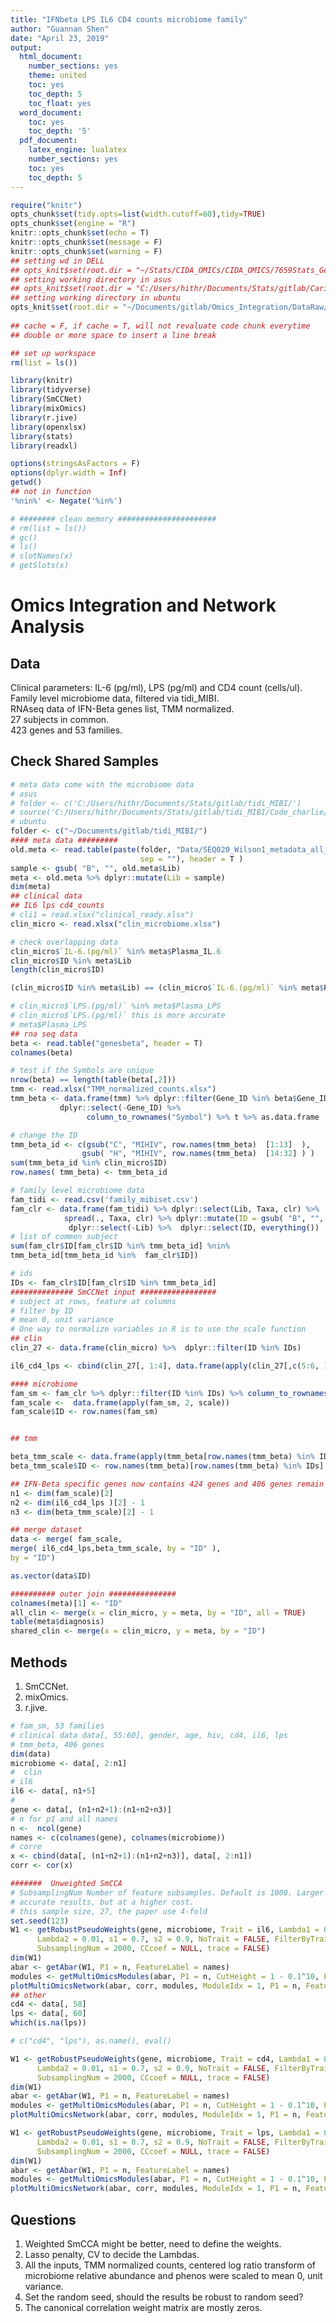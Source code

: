 ```yaml
---
title: "IFNbeta LPS IL6 CD4 counts microbiome family"
author: "Guannan Shen"
date: "April 23, 2019"
output: 
  html_document:
    number_sections: yes
    theme: united
    toc: yes
    toc_depth: 5
    toc_float: yes
  word_document:
    toc: yes
    toc_depth: '5'
  pdf_document:
    latex_engine: lualatex
    number_sections: yes
    toc: yes
    toc_depth: 5
---
```


```r
require("knitr")
opts_chunk$set(tidy.opts=list(width.cutoff=60),tidy=TRUE)
opts_chunk$set(engine = "R")
knitr::opts_chunk$set(echo = T)
knitr::opts_chunk$set(message = F)
knitr::opts_chunk$set(warning = F)
## setting wd in DELL
## opts_knit$set(root.dir = "~/Stats/CIDA_OMICs/CIDA_OMICS/7659Stats_Genetics/HW5/")
## setting working directory in asus 
## opts_knit$set(root.dir = "C:/Users/hithr/Documents/Stats/gitlab/Cario_RNASeq_Microbiom_Inte/DataRaw/") 
## setting working directory in ubuntu
opts_knit$set(root.dir = "~/Documents/gitlab/Omics_Integration/DataRaw/hiv_infected_un/")
                                                 
## cache = F, if cache = T, will not revaluate code chunk everytime
## double or more space to insert a line break
```



```r
## set up workspace
rm(list = ls())

library(knitr)
library(tidyverse)
library(SmCCNet)
library(mixOmics)
library(r.jive)
library(openxlsx)
library(stats)
library(readxl)

options(stringsAsFactors = F)
options(dplyr.width = Inf)
getwd()
## not in function
'%nin%' <- Negate('%in%')

# ######## clean memory ######################
# rm(list = ls())
# gc()
# ls()
# slotNames(x)
# getSlots(x)

```

# Omics Integration and Network Analysis

## Data
Clinical parameters: IL-6 (pg/ml), LPS (pg/ml) and CD4 count (cells/ul).  
Family level microbiome data, filtered via tidi_MIBI.  
RNAseq data of IFN-Beta genes list, TMM normalized.  
27 subjects in common.  
423 genes and 53 families. 

## Check Shared Samples 


```r
# meta data come with the microbiome data
# asus
# folder <- c('C:/Users/hithr/Documents/Stats/gitlab/tidi_MIBI/')
# source('C:/Users/hithr/Documents/Stats/gitlab/tidi_MIBI/Code_charlie/tidi_MIBI.R')
# ubuntu
folder <- c("~/Documents/gitlab/tidi_MIBI/")
#### meta data #########
old.meta <- read.table(paste(folder, "Data/SEQ020_Wilson1_metadata_all_subjects_24Aug2018.txt", 
                             sep = ""), header = T ) 
sample <- gsub( "B", "", old.meta$Lib)
meta <- old.meta %>% dplyr::mutate(Lib = sample)
dim(meta)
## clinical data 
## IL6 lps cd4_counts
# cli1 = read.xlsx("clinical_ready.xlsx")
clin_micro <- read.xlsx("clin_microbiome.xlsx")

# check overlapping data 
clin_micro$`IL-6.(pg/ml)` %in% meta$Plasma_IL.6
clin_micro$ID %in% meta$Lib
length(clin_micro$ID)

(clin_micro$ID %in% meta$Lib) == (clin_micro$`IL-6.(pg/ml)` %in% meta$Plasma_IL.6)

# clin_micro$`LPS.(pg/ml)` %in% meta$Plasma_LPS
# clin_micro$`LPS.(pg/ml)` this is more accurate
# meta$Plasma_LPS
## rna seq data 
beta <- read.table("genesbeta", header = T)
colnames(beta)

# test if the Symbols are unique
nrow(beta) == length(table(beta[,2]))
tmm <- read.xlsx("TMM_normalized_counts.xlsx")
tmm_beta <- data.frame(tmm) %>% dplyr::filter(Gene_ID %in% beta$Gene_ID ) %>% 
           dplyr::select(-Gene_ID) %>% 
                 column_to_rownames("Symbol") %>% t %>% as.data.frame

# change the ID
tmm_beta_id <- c(gsub("C", "MIHIV", row.names(tmm_beta)  [1:13]  ),
                gsub( "H", "MIHIV", row.names(tmm_beta)  [14:32] ) )
sum(tmm_beta_id %in% clin_micro$ID)
row.names( tmm_beta) <- tmm_beta_id

# family level microbiome data
fam_tidi <- read.csv('family_mibiset.csv')
fam_clr <- data.frame(fam_tidi) %>% dplyr::select(Lib, Taxa, clr) %>%
            spread(., Taxa, clr) %>% dplyr::mutate(ID = gsub( "B", "",  .$Lib)) %>%
             dplyr::select(-Lib) %>%  dplyr::select(ID, everything())
# list of common subject
sum(fam_clr$ID[fam_clr$ID %in% tmm_beta_id] %nin%
tmm_beta_id[tmm_beta_id %in%  fam_clr$ID])

# ids
IDs <- fam_clr$ID[fam_clr$ID %in% tmm_beta_id]
############## SmCCNet input #################
# subject at rows, feature at columns 
# filter by ID
# mean 0, unit variance 
# One way to normalize variables in R is to use the scale function
## clin
clin_27 <- data.frame(clin_micro) %>%  dplyr::filter(ID %in% IDs) 

il6_cd4_lps <- cbind(clin_27[, 1:4], data.frame(apply(clin_27[,c(5:6, 11)], 2, scale)) )

#### microbiome 
fam_sm <- fam_clr %>% dplyr::filter(ID %in% IDs) %>% column_to_rownames("ID")
fam_scale <-  data.frame(apply(fam_sm, 2, scale))
fam_scale$ID <- row.names(fam_sm)


## tmm

beta_tmm_scale <- data.frame(apply(tmm_beta[row.names(tmm_beta) %in% IDs ,], 2, scale))
beta_tmm_scale$ID <- row.names(tmm_beta)[row.names(tmm_beta) %in% IDs]

## IFN-Beta specific genes now contains 424 genes and 406 genes remain after filtering.
n1 <- dim(fam_scale)[2]
n2 <- dim(il6_cd4_lps )[2] - 1
n3 <- dim(beta_tmm_scale)[2] - 1

## merge dataset
data <- merge( fam_scale, 
merge( il6_cd4_lps,beta_tmm_scale, by = "ID" ),
by = "ID")

as.vector(data$ID)

########## outer join ###############
colnames(meta)[1] <- "ID"
all_clin <- merge(x = clin_micro, y = meta, by = "ID", all = TRUE)
table(meta$diagnosis)
shared_clin <- merge(x = clin_micro, y = meta, by = "ID")

```

## Methods
1. SmCCNet.  
2. mixOmics.  
3. r.jive.  

```r
# fam_sm, 53 families
# clinical data data[, 55:60], gender, age, hiv, cd4, il6, lps
# tmm_beta, 406 genes 
dim(data)
microbiome <- data[, 2:n1]
#  clin
# il6
il6 <- data[, n1+5]
#
gene <- data[, (n1+n2+1):(n1+n2+n3)]
# n for p1 and all names
n <-  ncol(gene)
names <- c(colnames(gene), colnames(microbiome))
# corre
x <- cbind(data[, (n1+n2+1):(n1+n2+n3)], data[, 2:n1])
corr <- cor(x)

#######  Unweighted SmCCA
# SubsamplingNum Number of feature subsamples. Default is 1000. Larger number leads to more
# accurate results, but at a higher cost.
# this sample size, 27, the paper use 4-fold 
set.seed(123)
W1 <- getRobustPseudoWeights(gene, microbiome, Trait = il6, Lambda1 = 0.01,
      Lambda2 = 0.01, s1 = 0.7, s2 = 0.9, NoTrait = FALSE, FilterByTrait = FALSE,
      SubsamplingNum = 2000, CCcoef = NULL, trace = FALSE)
dim(W1)
abar <- getAbar(W1, P1 = n, FeatureLabel = names)
modules <- getMultiOmicsModules(abar, P1 = n, CutHeight = 1 - 0.1^10, PlotTree = TRUE)
plotMultiOmicsNetwork(abar, corr, modules, ModuleIdx = 1, P1 = n, FeatureLabel = names)
## other
cd4 <- data[, 58]
lps <- data[, 60]
which(is.na(lps))

# c("cd4", "lps"), as.name(), eval()

W1 <- getRobustPseudoWeights(gene, microbiome, Trait = cd4, Lambda1 = 0.01,
      Lambda2 = 0.01, s1 = 0.7, s2 = 0.9, NoTrait = FALSE, FilterByTrait = FALSE,
      SubsamplingNum = 2000, CCcoef = NULL, trace = FALSE)
dim(W1)
abar <- getAbar(W1, P1 = n, FeatureLabel = names)
modules <- getMultiOmicsModules(abar, P1 = n, CutHeight = 1 - 0.1^10, PlotTree = TRUE)
plotMultiOmicsNetwork(abar, corr, modules, ModuleIdx = 1, P1 = n, FeatureLabel = names)

W1 <- getRobustPseudoWeights(gene, microbiome, Trait = lps, Lambda1 = 0.01,
      Lambda2 = 0.01, s1 = 0.7, s2 = 0.9, NoTrait = FALSE, FilterByTrait = FALSE,
      SubsamplingNum = 2000, CCcoef = NULL, trace = FALSE)
dim(W1)
abar <- getAbar(W1, P1 = n, FeatureLabel = names)
modules <- getMultiOmicsModules(abar, P1 = n, CutHeight = 1 - 0.1^10, PlotTree = TRUE)
plotMultiOmicsNetwork(abar, corr, modules, ModuleIdx = 1, P1 = n, FeatureLabel = names)

```


## Questions
1. Weighted SmCCA might be better, need to define the weights.  
2. Lasso penalty, CV to decide the Lambdas.  
3. All the inputs, TMM normalized counts, centered log ratio transform of microbiome relative abundance and phenos were scaled to mean 0, unit variance.   
4. Set the random seed, should the results be robust to random seed?  
5. The canonical correlation weight matrix are mostly zeros.  